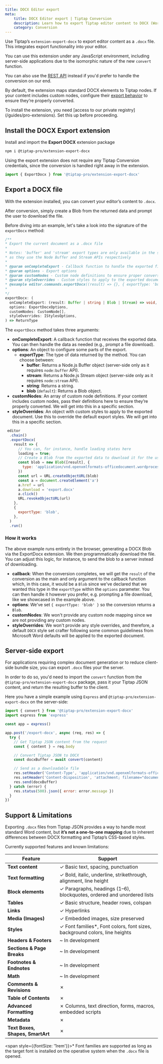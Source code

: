```yaml
---
title: DOCX Editor export
meta:
    title: DOCX Editor export | Tiptap Conversion
    description: Learn how to export Tiptap editor content to DOCX (Word) files using the Export extension
    category: Conversion
---
```



<CodeDemo isPro path="/Extensions/ExportDocx" />

Use Tiptap’s `extension-export-docx` to export editor content as a `.docx` file. This integrates export functionality into your editor.

You can use this extension under any JavaScript environment, including server-side applications due to the isomorphic nature of the new `convert` function.

You can also use the [REST API](/conversion/import-export/docx/rest-api) instead if you'd prefer to handle the conversion on our end.

By default, the extension maps standard DOCX elements to Tiptap nodes. If your content includes custom nodes, configure their [export behavior](/conversion/import-export/docx/custom-node-conversion) to ensure they’re properly converted.

<Callout title="Private registry access" variant="warning">
    To install the extension, you need [access to our
    private registry](/guides/pro-extensions). Set this up before proceeding.
</Callout>

## Install the DOCX Export extension

Install and import the **Export DOCX** extension package

```bash
npm i @tiptap-pro/extension-export-docx
```

Using the export extension does not require any Tiptap Conversion credentials, since the conversion is handled right away in the extension.

```js
import { ExportDocx } from '@tiptap-pro/extension-export-docx'
```

## Export a DOCX file
With the extension installed, you can convert your editor’s content to `.docx`.

After conversion, simply create a Blob from the returned data and prompt the user to download the file.

Before diving into an example, let's take a look into the signature of the `exportDocx` method:

```ts
/**
* Export the current document as a .docx file
*
* Notes: 'buffer' and 'stream' export types are only available in the server environment
* as they use the Node Buffer and Stream APIs respectively
*
* @param onCompleteExport - Callback function to handle the exported file
* @param options - Export options
* @param customNodes - Custom node definitions to ensure proper conversion
* @param styleOverrides - Custom styles to apply to the exported document
* @example editor.commands.exportDocx((result) => {}, { exportType: 'buffer' }, [])
*
*/
exportDocx: (
  onCompleteExport: (result: Buffer | string | Blob | Stream) => void,
  options: ExportDocxOptions,
  customNodes: CustomNode[],
  styleOverrides: IStylesOptions,
) => ReturnType
```

The `exportDocx` method takes three arguments:

- **onCompleteExport**: A callback function that receives the exported data. You can then handle the data as needed (e.g., prompt a file download).
- **options**: An object to configure some parts of the export.
  - **exportType**: The type of data returned by the method. You can choose between:
    - **buffer**: Returns a Node.js Buffer object (server-side only as it requires `node:buffer` API).
    - **stream**: Returns a Node.js Stream object (server-side only as it requires `node:stream` API).
    - **string**: Returns a string.
    - **blob** (`default`): Returns a Blob object.
- **customNodes**: An array of custom node definitions. If your content includes custom nodes, pass their definitions here to ensure they’re properly converted. We will get into this in a specific section.
- **styleOverrides**: An object with custom styles to apply to the exported document. Use this to override the default export styles. We will get into this in a specific section.


```js
 editor
  .chain()
  .exportDocx(
    result => {
      // You can, for instance, handle loading states here
      loading = true;
      // Create a Blob from the exported data to download it for the user
      const blob = new Blob([result], {
        type: 'application/vnd.openxmlformats-officedocument.wordprocessingml.document',
      })
      const url = URL.createObjectURL(blob)
      const a = document.createElement('a')
      a.href = url
      a.download = 'export.docx'
      a.click()
      URL.revokeObjectURL(url)
    },
    {
      exportType: 'blob',
    },
  )
  .run()
```

### How it works

The above example runs entirely in the browser, generating a DOCX Blob via the ExportDocx extension. We then programmatically download the file. You can adjust this logic, for instance, to send the blob to a server instead of downloading.

- **callback**: When the conversion completes, we will get the `result` of the conversion as the main and only argument to the callback function which, in this case, it would be a `Blob` since we've declared that we wanted this type in the `exportType` within the `options` parameter. You can then handle it however you prefer, e.g. prompting a file download, like we showcased in the example above.
- **options**: We've set `{ exportType: 'blob' }` so the conversion returns a `Blob`.
- **customNodes**: We won't provide any custom node mapping since we are not providing any custom nodes.
- **styleOverrides**: We won't provide any style overrides, and therefore, a default `DOCX` style set crafter following some common guideliness from Microsoft Word defaults will be applied to the exported document.

## Server-side export
For applications requiring complex document generation or to reduce client-side bundle size, you can export `.docx` files your the server.

In order to do so, you'd need to import the `convert` function from the `@tiptap-pro/extension-export-docx` package, pass it your Tiptap JSON content, and return the resulting buffer to the client.

Here you have a simple example using `Express` and `@tiptap-pro/extension-export-docx` on the server-side:


```js
import { convert } from '@tiptap-pro/extension-export-docx'
import express from 'express'

const app = express()

app.post('/export-docx', async (req, res) => {
  try {
    // Get Tiptap JSON content from the request
    const { content } = req.body

    // Convert Tiptap JSON to DOCX
    const docxBuffer = await convert(content)

    // Send as a downloadable file
    res.setHeader('Content-Type', 'application/vnd.openxmlformats-officedocument.wordprocessingml.document')
    res.setHeader('Content-Disposition', 'attachment; filename="document.docx"')
    res.send(docxBuffer)
  } catch (error) {
    res.status(500).json({ error: error.message })
  }
})
```

## Support & Limitations
Exporting `.docx` files from Tiptap JSON provides a way to handle most standard Word content, but **it’s not a one-to-one mapping** due to inherent differences between DOCX formatting and Tiptap’s CSS-based styles.

Currently supported features and known limitations:

| **Feature**                      | **Support**                                                                |
|----------------------------------|----------------------------------------------------------------------------|
| **Text content**                 | ✓ Basic text, spacing, punctuation                                         |
| **Text formatting**              | ✓ Bold, italic, underline, strikethrough, alignment, line height           |
| **Block elements**               | ✓ Paragraphs, headings (1–6), blockquotes, ordered and unordered lists     |
| **Tables**                       | ✓ Basic structure, header rows, colspan                                    |
| **Links**                        | ✓ Hyperlinks                                                               |
| **Media (Images)**               | ✓ Embedded images, size preserved                                          |
| **Styles**                       | ✓ Font families*, Font colors, font sizes, background colors, line heights |
| **Headers & Footers**            | ~ In development                                                           |
| **Sections & Page Breaks**       | ~ In development                                                           |
| **Footnotes & Endnotes**         | ~ In development                                                           |
| **Math**                         | ~ In development                                                           |
| **Comments & Revisions**         | ✗                                                                          |
| **Table of Contents**            | ✗                                                                          |
| **Advanced Formatting**          | ✗ Columns, text direction, forms, macros, embedded scripts                 |
| **Metadata**                     | ✗                                                                          |
| **Text Boxes, Shapes, SmartArt** | ✗                                                                          |

<span style={{fontSize: '1rem'}}>* Font families are supported as long as the target font is installed on the operative system when the `.docx` file is opened.</span>
